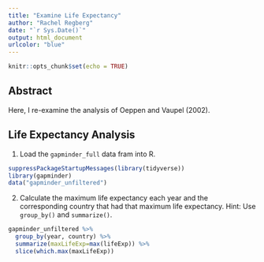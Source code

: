 ```yaml
---
title: "Examine Life Expectancy"
author: "Rachel Regberg"
date: "`r Sys.Date()`"
output: html_document
urlcolor: "blue"
---
```


```r
knitr::opts_chunk$set(echo = TRUE)
```

## Abstract

Here, I re-examine the analysis of Oeppen and Vaupel (2002).


## Life Expectancy Analysis

1. Load the `gapminder_full` data fram into R. 
```r
suppressPackageStartupMessages(library(tidyverse))
library(gapminder)
data("gapminder_unfiltered")
```

2. Calculate the maximum life expectancy each year and the corresponding country that had that maximum life expectancy. Hint: Use `group_by()` and `summarize()`.
```r
gapminder_unfiltered %>%
  group_by(year, country) %>%
  summarize(maxLifeExp=max(lifeExp)) %>%
  slice(which.max(maxLifeExp)) 
```


